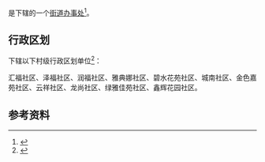 {{中国乡级行政区|65/02/03/007/000}}

'''{{PAGENAMEBASE}}'''是{{PRC admin/fullname|65/02/03/007/000|3}}下辖的一个[[街道办事处|街道办事处]]<ref>{{PRC admin/ref sgc|{{PRC admin/parent|65/02/03/007/000}}}}</ref>。

== 行政区划 ==
{{PAGENAMEBASE}}下辖以下村级行政区划单位<ref>{{PRC admin/ref sgc|65/02/03/007/000}}</ref>：

汇福社区、泽福社区、润福社区、雅典娜社区、碧水花苑社区、城南社区、金色嘉苑社区、云祥社区、龙尚社区、绿雅佳苑社区、鑫辉花园社区。

== 参考资料 ==
{{reflist}}

{{新疆行政区划小作品}}
{{PRC admin/navcat|65/02/03/007/000}}